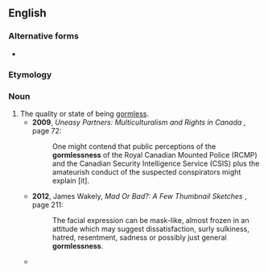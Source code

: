 ==English==

===Alternative forms===
* {{l|en|gaumlessness}} {{qualifier|rare}}

===Etymology===
{{suffix|en|gormless|ness}}

===Noun===
{{en-noun|-}}

# The quality or state of being [[gormless]].
#* '''2009''', ''Uneasy Partners: Multiculturalism and Rights in Canada'' {{ISBN|1554587972}}, page 72:
#*: One might contend that public perceptions of the '''gormlessness''' of the Royal Canadian Mounted Police (RCMP) and the Canadian Security Intelligence Service (CSIS) plus the amateurish conduct of the suspected conspirators might explain [it].
#* '''2012''', James Wakely, ''Mad Or Bad?: A Few Thumbnail Sketches'' {{ISBN|147721481X}}, page 211:
#*: The facial expression can be mask-like, almost frozen in an attitude which may suggest dissatisfaction, surly sulkiness, hatred, resentment, sadness or possibly just general '''gormlessness'''.
#* {{quote-book|lang=en|author=Frank Key|authorlink=|title=Gravitas, Punctilio, Rectitude & Pippy Bag|year=2008|page=131|passage=Nevertheless he began to feel off colour and when, eventually, the venom reached his brain it had the effect of increasing, rather than alleviating, his '''gormlessness'''.}}
